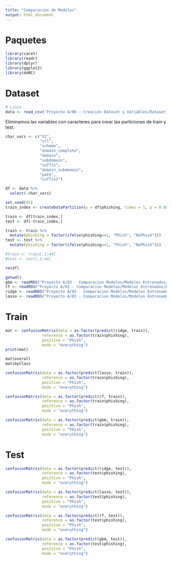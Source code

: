 ```yaml
---
title: "Comparacion de Modelos"
output: html_document
---
```


# Paquetes

```r
library(caret)
library(readr)
library(dplyr)
library(ggplot2)
library(doMC) 
```

# Dataset

```r
# Linux
data <- read_csv('Proyecto A/00 - Creación Dataset y Variables/Dataset_Modelos.csv')
```

Eliminamos las variables con caracteres para crear las particiones de train y test.

```r
char_vars <- c("X1", 
               "url", 
               "scheme", 
               "domain_complete", 
               "domain", 
               "subdomain", 
               "suffix", 
               "domain_subdomain", 
               "path", 
               "suffix2")

df <- data %>%
  select(-char_vars)
```

```r
set.seed(45)
train_index <- createDataPartition(y = df$phishing, times = 1, p = 0.80, list = FALSE)

train <- df[train_index,]
test <- df[-train_index,]

train <- train %>%
  mutate(phishing = factor(ifelse(phishing==1, "Phish", "NoPhish")))
test <- test %>%
  mutate(phishing = factor(ifelse(phishing==1, "Phish", "NoPhish")))

#train <- train[,1:44]
#test <- test[,1:44]

rm(df)
```



```r
getwd()
gbm <- readRDS("Proyecto A/03 - Comparacion Modelos/Modelos Entrenados/GBM.rds")
rf <- readRDS("Proyecto A/03 - Comparacion Modelos/Modelos Entrenados/RF.rds")
ridge <- readRDS("Proyecto A/03 - Comparacion Modelos/Modelos Entrenados/Ridge.rds")
lasso <- readRDS("Proyecto A/03 - Comparacion Modelos/Modelos Entrenados/Lasso.rds")
```

# Train

```r
mat <- confusionMatrix(data = as.factor(predict(ridge, train)),
                reference = as.factor(train$phishing),
                positive = "Phish",
                mode = "everything")
print(mat)
```

```r
mat$overall
mat$byClass
```


```r
confusionMatrix(data = as.factor(predict(lasso, train)),
                reference = as.factor(train$phishing),
                positive = "Phish",
                mode = "everything")
```

```r
confusionMatrix(data = as.factor(predict(rf, train)),
                reference = as.factor(train$phishing),
                positive = "Phish",
                mode = "everything")
```

```r
confusionMatrix(data = as.factor(predict(gbm, train)),
                reference = as.factor(train$phishing),
                positive = "Phish",
                mode = "everything")
```

# Test

```r
confusionMatrix(data = as.factor(predict(ridge, test)),
                reference = as.factor(test$phishing),
                positive = "Phish",
                mode = "everything")
```

```r
confusionMatrix(data = as.factor(predict(lasso, test)),
                reference = as.factor(test$phishing),
                positive = "Phish",
                mode = "everything")
```

```r
confusionMatrix(data = as.factor(predict(rf, test)),
                reference = as.factor(test$phishing),
                positive = "Phish",
                mode = "everything")
```

```r
confusionMatrix(data = as.factor(predict(gbm, test)),
                reference = as.factor(test$phishing),
                positive = "Phish",
                mode = "everything")
```

